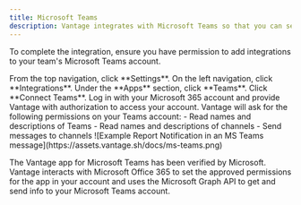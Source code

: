```yaml
---
title: Microsoft Teams
description: Vantage integrates with Microsoft Teams so that you can send [Report Notifications](/report_notifications), [Cost Alerts](/cost_alerts), [Cost Anomaly Alerts](/cost_anomaly_alerts), and [Budget Alerts](/budgets#create-alerts) to your Teams channels. You can adjust notifications to be delivered to a specific public or private channel in Microsoft Teams.
---
```


To complete the integration, ensure you have permission to add integrations to your team's Microsoft Teams account.

<Steps>
    <Step>
    From the top navigation, click **Settings**.
    </Step>
    <Step>
    On the left navigation, click **Integrations**.
    </Step>
    <Step>
    Under the **Apps** section, click **Teams**.
    </Step>
    <Step>
    Click **Connect Teams**.
    </Step>
    <Step>
    Log in with your Microsoft 365 account and provide Vantage with authorization to access your account. Vantage will ask for the following permissions on your Teams account:
    - Read names and descriptions of Teams
    - Read names and descriptions of channels
    - Send messages to channels
    </Step>
</Steps>

<Accordion title="Click to view example MS Teams notifications">
<Frame>
![Example Report Notification in an MS Teams message](https://assets.vantage.sh/docs/ms-teams.png)
</Frame>
</Accordion>


The Vantage app for Microsoft Teams has been verified by Microsoft. Vantage interacts with Microsoft Office 365 to set the approved permissions for the app in your account and uses the Microsoft Graph API to get and send info to your Microsoft Teams account.
